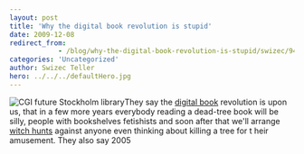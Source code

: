 ```yaml
---
layout: post
title: 'Why the digital book revolution is stupid'
date: 2009-12-08
redirect_from: 
            - /blog/why-the-digital-book-revolution-is-stupid/swizec/944
categories: 'Uncategorized'
author: Swizec Teller
hero: ../../../defaultHero.jpg
---
```

![](http://cache.gawker.com/assets/images/4/2009/12/500x_library-image-rendering.jpg "CGI future Stockholm library")They say the [digital book](http://en.wikipedia.org/wiki/E-book "E-book") revolution is upon us, that in a few more years everybody reading a dead-tree book will be silly, people with bookshelves fetishists and soon after that we'll arrange [witch hunts](http://en.wikipedia.org/wiki/Witch-hunt "Witch-hunt") against anyone even thinking about killing a tree for t heir amusement. They also say 2005